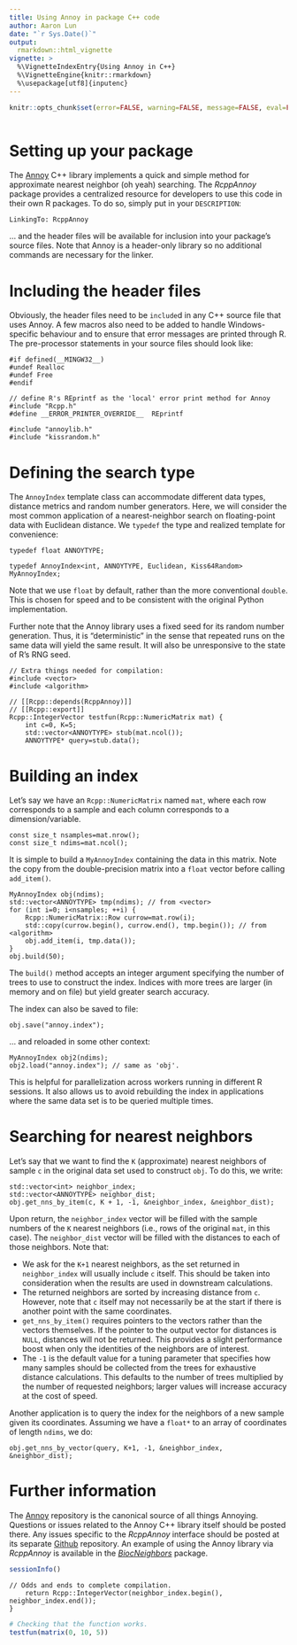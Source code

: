 ```yaml
---
title: Using Annoy in package C++ code
author: Aaron Lun 
date: "`r Sys.Date()`"
output: 
  rmarkdown::html_vignette
vignette: >
  %\VignetteIndexEntry{Using Annoy in C++}
  %\VignetteEngine{knitr::rmarkdown}
  %\usepackage[utf8]{inputenc}
---
```


```r
knitr::opts_chunk$set(error=FALSE, warning=FALSE, message=FALSE, eval=FALSE)
```

```Rcpp
```

# Setting up your package 

The [Annoy](https://github.com/spotify/annoy) C++ library implements a quick and simple method for approximate nearest neighbor (oh yeah) searching.
The _RcppAnnoy_ package provides a centralized resource for developers to use this code in their own R packages.
To do so, simply put in your `DESCRIPTION`:

```
LinkingTo: RcppAnnoy
```

... and the header files will be available for inclusion into your package's source files.
Note that Annoy is a header-only library so no additional commands are necessary for the linker.

# Including the header files

Obviously, the header files need to be `include`d in any C++ source file that uses Annoy.
A few macros also need to be added to handle Windows-specific behaviour and to ensure that error messages are printed through R.
The pre-processor statements in your source files should look like:

```Rcpp
#if defined(__MINGW32__)
#undef Realloc
#undef Free
#endif

// define R's REprintf as the 'local' error print method for Annoy
#include "Rcpp.h"
#define __ERROR_PRINTER_OVERRIDE__  REprintf

#include "annoylib.h"
#include "kissrandom.h"
```

# Defining the search type 

The `AnnoyIndex` template class can accommodate different data types, distance metrics and random number generators.
Here, we will consider the most common application of a nearest-neighbor search on floating-point data with Euclidean distance.
We `typedef` the type and realized template for convenience:

```Rcpp
typedef float ANNOYTYPE;

typedef AnnoyIndex<int, ANNOYTYPE, Euclidean, Kiss64Random> MyAnnoyIndex;
```

Note that we use `float` by default, rather than the more conventional `double`.
This is chosen for speed and to be consistent with the original Python implementation.

Further note that the Annoy library uses a fixed seed for its random number generation.
Thus, it is "deterministic" in the sense that repeated runs on the same data will yield the same result.
It will also be unresponsive to the state of R's RNG seed.

```Rcpp
// Extra things needed for compilation:
#include <vector>
#include <algorithm>

// [[Rcpp::depends(RcppAnnoy)]]
// [[Rcpp::export]]
Rcpp::IntegerVector testfun(Rcpp::NumericMatrix mat) {
    int c=0, K=5;
    std::vector<ANNOYTYPE> stub(mat.ncol());
    ANNOYTYPE* query=stub.data();
```

# Building an index

Let's say we have an `Rcpp::NumericMatrix` named `mat`, where each row corresponds to a sample and each column corresponds to a dimension/variable.

```Rcpp
const size_t nsamples=mat.nrow();
const size_t ndims=mat.ncol();
```

It is simple to build a `MyAnnoyIndex` containing the data in this matrix.
Note the copy from the double-precision matrix into a `float` vector before calling `add_item()`.

```Rcpp
MyAnnoyIndex obj(ndims);
std::vector<ANNOYTYPE> tmp(ndims); // from <vector>
for (int i=0; i<nsamples; ++i) {
    Rcpp::NumericMatrix::Row currow=mat.row(i); 
    std::copy(currow.begin(), currow.end(), tmp.begin()); // from <algorithm>
    obj.add_item(i, tmp.data());
}
obj.build(50);
```

The `build()` method accepts an integer argument specifying the number of trees to use to construct the index.
Indices with more trees are larger (in memory and on file) but yield greater search accuracy.

The index can also be saved to file:

```Rcpp
obj.save("annoy.index");
```

... and reloaded in some other context:

```Rcpp
MyAnnoyIndex obj2(ndims);
obj2.load("annoy.index"); // same as 'obj'.
```

This is helpful for parallelization across workers running in different R sessions.
It also allows us to avoid rebuilding the index in applications where the same data set is to be queried multiple times.

# Searching for nearest neighbors

Let's say that we want to find the `K` (approximate) nearest neighbors of sample `c` in the original data set used to construct `obj`.
To do this, we write:

```Rcpp
std::vector<int> neighbor_index;
std::vector<ANNOYTYPE> neighbor_dist;
obj.get_nns_by_item(c, K + 1, -1, &neighbor_index, &neighbor_dist); 
```

Upon return, the `neighbor_index` vector will be filled with the sample numbers of the `K` nearest neighbors (i.e., rows of the original `mat`, in this case).
The `neighbor_dist` vector will be filled with the distances to each of those neighbors.
Note that:

- We ask for the `K+1` nearest neighbors, as the set returned in `neighbor_index` will usually include `c` itself.
This should be taken into consideration when the results are used in downstream calculations.
- The returned neighbors are sorted by increasing distance from `c`.
However, note that `c` itself may not necessarily be at the start if there is another point with the same coordinates.
- `get_nns_by_item()` requires pointers to the vectors rather than the vectors themselves.
If the pointer to the output vector for distances is `NULL`, distances will not be returned.
This provides a slight performance boost when only the identities of the neighbors are of interest.
- The `-1` is the default value for a tuning parameter that specifies how many samples should be collected from the trees for exhaustive distance calculations.
This defaults to the number of trees multiplied by the number of requested neighbors; larger values will increase accuracy at the cost of speed.

Another application is to query the index for the neighbors of a new sample given its coordinates.
Assuming we have a `float*` to an array of coordinates of length `ndims`, we do:

```Rcpp
obj.get_nns_by_vector(query, K+1, -1, &neighbor_index, &neighbor_dist);
```

# Further information

The [Annoy](https://github.com/spotify/Annoy) repository is the canonical source of all things Annoying.
Questions or issues related to the Annoy C++ library itself should be posted there.
Any issues specific to the _RcppAnnoy_ interface should be posted at its separate [Github](https://github.com/eddelbuettel/rcppannoy) repository.
An example of using the Annoy library via _RcppAnnoy_ is available in the [_BiocNeighbors_](https://bioconductor.org/packages/BiocNeighbors) package.

```r
sessionInfo()
```

```Rcpp
// Odds and ends to complete compilation.
    return Rcpp::IntegerVector(neighbor_index.begin(), neighbor_index.end());
}
```

```r
# Checking that the function works.
testfun(matrix(0, 10, 5))
```
